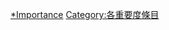{{Articles by Importance|topic=年|project=年}}

[[Category:年專題條目|*Importance]]
[[Category:各重要度條目|Category:各重要度條目]]